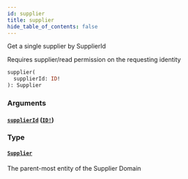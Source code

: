 ```yaml
---
id: supplier
title: supplier
hide_table_of_contents: false
---
```



Get a single supplier by SupplierId

Requires supplier/read permission on the requesting identity

```graphql
supplier(
  supplierId: ID!
): Supplier
```


### Arguments

#### [`supplierId`](#) ([`ID!`](/supply/api/graphql-admin/reference/scalars/id))




### Type

#### [`Supplier`](/supply/api/graphql-admin/reference/objects/supplier)

The parent-most entity of the Supplier Domain




